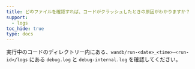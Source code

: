 ```yaml
---
title: どのファイルを確認すれば、コードがクラッシュしたときの原因がわかりますか？
support:
  - logs
toc_hide: true
type: docs
---
```

実行中のコードのディレクトリー内にある、`wandb/run-<date>_<time>-<run-id>/logs` にある `debug.log` と `debug-internal.log` を確認してください。